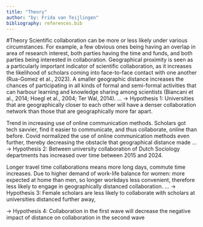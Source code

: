 ```yaml
---
title: "Theory"
author: "by: Frida van Teijlingen"
bibliography: references.bib
---
```


#Theory
Scientific collaboration can be more or less likely under various circumstances. For example, a few obvious ones being having an overlap in area of research interest, both parties having the time and funds, and both parties being interested in collaboration.  Geographical proximity is seen as a particularly important indicator of scientific collaboration, as it increases the likelihood of scholars coming into face-to-face contact with one another (Rua-Gomez et al., 2023). A smaller geographic distance increases the chances of participating in all kinds of formal and semi-formal activities that can harbour learning and knowledge sharing among scientists (Biancani et al., 2014; Hoegl et al., 2004; Ter Wal, 2014).
...
-> Hypothesis 1: Universities that are geographically closer to each other will have a denser collaboration network than those that are geographically more far apart.

Trend in increasing use of online communication methods. Scholars got tech savvier, find it easier to communicate, and thus collaborate, online than before. Covid normalized the use of online communication methods even further, thereby decreasing the obstacle that geographical distance made
...
-> Hypothesis 2: Between university collaboration of Dutch Sociology departments has increased over time between 2015 and 2024. 

Longer travel time collaborations means more long days, commute time increases. Due to higher demand of work-life balance for women: more expected at home than men, so longer workdays less convenient, therefore less likely to engage in geographically distanced collaboration.
...
-> Hypothesis 3: Female scholars are less likely to collaborate with scholars at universities distanced further away, 


-> Hypothesis 4: Collaboration in the first wave will decrease the negative impact of distance on collaboration in the second wave